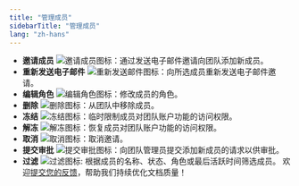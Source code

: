 ```yaml
---
title: "管理成员"
sidebarTitle: "管理成员"
lang: "zh-hans"
---
```


- **邀请成员** <img src="/cn/images/organization/org2.svg" className="icon" alt="邀请成员图标"/>：通过发送电子邮件邀请向团队添加新成员。
- **重新发送电子邮件** <img src="/cn/images/organization/icon_resend_email.svg" className="icon" alt="重新发送邮件图标"/>：向所选成员重新发送电子邮件邀请。
- **编辑角色** <img src="/cn/images/organization/icon_edit.svg" className="icon" alt="编辑角色图标"/>：修改成员的角色。
- **删除** <img src="/cn/images/organization/icon_delete.svg" className="icon" alt="删除图标"/>：从团队中移除成员。
- **冻结** <img src="/cn/images/organization/icon_freeze.svg" className="icon" alt="冻结图标"/>：临时限制成员对团队账户功能的访问权限。
- **解冻** <img src="/cn/images/organization/icon_unfreeze.svg" className="icon" alt="解冻图标"/>：恢复成员对团队账户功能的访问权限。
- **取消** <img src="/cn/images/organization/icon_cancel.svg" className="icon" alt="取消图标"/>：取消邀请。
- **提交审批** <img src="/cn/images/organization/icon_submit_for_approval.svg" className="icon" alt="提交审批图标"/>：向团队管理员提交添加新成员的请求以供审批。
- **过滤** <img src="/cn/images/organization/org3.svg" className="icon" alt="过滤图标"/>: 根据成员的名称、状态、角色或最后活跃时间筛选成员。
<Tip>欢迎[提交您的反馈](https://forms.zohopublic.com/cobo/form/DocumentFeedbackForm/formperma/QvLOhxJv1_JMsJ-1dleZ8Itb_7rzN-LtgvsDdxosoVI?referrername=manuals)，帮助我们持续优化文档质量！</Tip>
